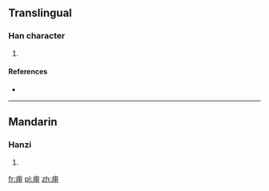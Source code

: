 ==Translingual==

===Han character===
{{Han char|rn=53|rad=广|as=04|sn=7|four=|canj=戈田中 (IWL)}}

# {{defn|Han|sort=广04}}

====References====
* {{Han ref|kx=0344.180|dkj=09274|dj=0654.060|hdz=20877.040|uh=5E98|ud=24216}}

----

==Mandarin==

===Hanzi===
{{cmn-hanzi|pin=[[yā]] ([[ya1]])|wg=ya<sup>1</sup>}}

# {{defn|lang=cmn|sort=广04}}

[[fr:庘]]
[[pl:庘]]
[[zh:庘]]